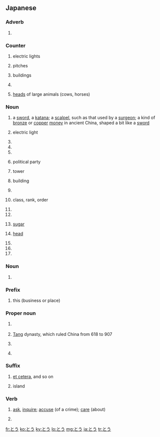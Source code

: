 ==Japanese==

===Adverb===
{{ja-pos|adverb}}

# {{ja-def|疾う}}

===Counter===
{{ja-pos|counter}}

# {{ja-def|灯}} electric lights
# {{ja-def|投}} pitches
# {{ja-def|棟}} buildings
# {{ja-def|等}}
# {{ja-def|頭}} [[head]]s of large animals (cows, horses)

===Noun===
{{ja-noun}}

# {{ja-def|刀}} a [[sword]], a [[katana]]; a [[scalpel]], such as that used by a [[surgeon]]; a kind of [[bronze]] or [[copper]] [[money]] in ancient China, shaped a bit like a [[sword]]
# {{ja-def|灯}} electric light
# {{ja-def|当}}
# {{ja-def|投}}
# {{ja-def|豆}}
# {{ja-def|党}} political party
# {{ja-def|塔}} tower
# {{ja-def|棟}} building
# {{ja-def|答}}
# {{ja-def|等}} class, rank, order
# {{ja-def|統}}
# {{ja-def|榻}}
# {{ja-def|糖}} [[sugar]]
# {{ja-def|頭}} [[head]]
# {{ja-def|薹}}
# {{ja-def|籐}}
# {{ja-def|纛}}

===Noun===
{{ja-noun|と.う}}

# {{ja-def|杜宇}}

===Prefix===
{{ja-pos|prefix}}

# {{ja-def|当}} this (business or place)

===Proper noun===
{{ja-pos|proper}}

# {{ja-def|東}} {{surname|lang=ja}}
# {{ja-def|唐}} [[Tang]] dynasty, which ruled China from 618 to 907
# {{ja-def|湯}}
# {{ja-def|藤}} {{surname|lang=ja}}

===Suffix===
{{ja-pos|suffix}}

# {{ja-def|等}} [[et cetera]], and so on
# {{ja-def|島}} island

===Verb===
{{ja-verb}}

# {{ja-def|問う}} [[ask]], [[inquire]]; [[accuse]] (of a crime); [[care]] (about)
# {{ja-def|訪う}}

[[fr:とう]]
[[ko:とう]]
[[ky:とう]]
[[lo:とう]]
[[mg:とう]]
[[ja:とう]]
[[tr:とう]]